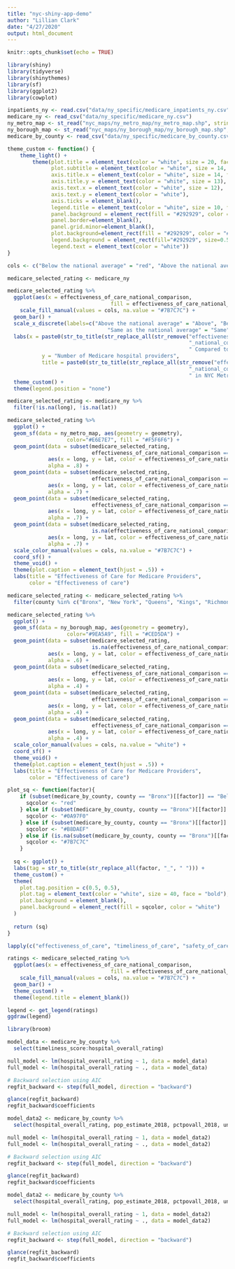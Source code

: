 ```yaml
---
title: "nyc-shiny-app-demo"
author: "Lillian Clark"
date: "4/27/2020"
output: html_document
---
```


```r
knitr::opts_chunk$set(echo = TRUE)
```

```r
library(shiny)
library(tidyverse)
library(shinythemes)
library(sf)
library(ggplot2)
library(cowplot)
```

```r
inpatients_ny <- read.csv("data/ny_specific/medicare_inpatients_ny.csv")
medicare_ny <- read_csv("data/ny_specific/medicare_ny.csv")
ny_metro_map <- st_read("nyc_maps/ny_metro_map/ny_metro_map.shp", stringsAsFactors = FALSE)
ny_borough_map <- st_read("nyc_maps/ny_borough_map/ny_borough_map.shp", stringsAsFactors = FALSE)
medicare_by_county <- read_csv("data/ny_specific/medicare_by_county.csv")
```

```r
theme_custom <- function() {
    theme_light() +
        theme(plot.title = element_text(color = "white", size = 20, face = "bold", hjust = .5),
              plot.subtitle = element_text(color = "white", size = 14, hjust = .5),
              axis.title.x = element_text(color = "white", size = 14, face = "bold"),
              axis.title.y = element_text(color = "white", size = 13),
              axis.text.x = element_text(color = "white", size = 12),
              axis.text.y = element_text(color = "white"),
              axis.ticks = element_blank(),
              legend.title = element_text(color = "white", size = 10, face = "bold"),
              panel.background = element_rect(fill = "#292929", color = "#292929"),
              panel.border=element_blank(),
              panel.grid.minor=element_blank(),
              plot.background=element_rect(fill = "#292929", color = "#292929"),
              legend.background = element_rect(fill="#292929", size=0.5, linetype="solid"),
              legend.text = element_text(color = "white"))
}
```

```r
cols <- c("Below the national average" = "red", "Above the national average" = "#0A97F0", "Same as the national average" = "#B8DAEF")
```

```r
medicare_selected_rating <- medicare_ny
```

```r
medicare_selected_rating %>%
  ggplot(aes(x = effectiveness_of_care_national_comparison, 
                                 fill = effectiveness_of_care_national_comparison)) +
    scale_fill_manual(values = cols, na.value = "#7B7C7C") +
  geom_bar() +
  scale_x_discrete(labels=c("Above the national average" = "Above", "Below the national average" = "Below",
                                "Same as the national average" = "Same")) +
  labs(x = paste0(str_to_title(str_replace_all(str_remove("effectiveness_of_care_national_comparison", 
                                                          "_national_comparison"), "_", " ")), 
                                                          " Compared to the National Average"),
           y = "Number of Medicare hospital providers",
           title = paste0(str_to_title(str_replace_all(str_remove("effectiveness_of_care_national_comparison", 
                                                          "_national_comparison"), "_", " ")), 
                                                          " in NYC Metro Area"))+
  theme_custom() +
  theme(legend.position = "none")
```

```r
medicare_selected_rating <- medicare_ny %>%
  filter(!is.na(long), !is.na(lat))
```

```r
medicare_selected_rating %>%
  ggplot() +
  geom_sf(data = ny_metro_map, aes(geometry = geometry),
                   color="#E6E7E7", fill = "#F5F6F6") +
  geom_point(data = subset(medicare_selected_rating, 
                           effectiveness_of_care_national_comparison == "Same as the national average"),
             aes(x = long, y = lat, color = effectiveness_of_care_national_comparison), 
             alpha = .8) +
  geom_point(data = subset(medicare_selected_rating, 
                           effectiveness_of_care_national_comparison == "Above the national average"),
             aes(x = long, y = lat, color = effectiveness_of_care_national_comparison), 
             alpha = .7) +
  geom_point(data = subset(medicare_selected_rating, 
                           effectiveness_of_care_national_comparison == "Below the national average"),
             aes(x = long, y = lat, color = effectiveness_of_care_national_comparison), 
             alpha = .7) +
  geom_point(data = subset(medicare_selected_rating, 
                           is.na(effectiveness_of_care_national_comparison)),
             aes(x = long, y = lat, color = effectiveness_of_care_national_comparison), 
             alpha = .7) +
  scale_color_manual(values = cols, na.value = "#7B7C7C") +
  coord_sf() +
  theme_void() +
  theme(plot.caption = element_text(hjust = .5)) +
  labs(title = "Effectiveness of Care for Medicare Providers",
       color = "Effectiveness of care")
```

```r
medicare_selected_rating <- medicare_selected_rating %>%  
  filter(county %in% c("Bronx", "New York", "Queens", "Kings", "Richmond"))

medicare_selected_rating %>%
  ggplot() +
  geom_sf(data = ny_borough_map, aes(geometry = geometry),
                   color="#9EA5A9", fill = "#CED5DA") +
  geom_point(data = subset(medicare_selected_rating, 
                           is.na(effectiveness_of_care_national_comparison)),
             aes(x = long, y = lat, color = effectiveness_of_care_national_comparison), 
             alpha = .6) +
  geom_point(data = subset(medicare_selected_rating, 
                           effectiveness_of_care_national_comparison == "Same as the national average"),
             aes(x = long, y = lat, color = effectiveness_of_care_national_comparison), 
             alpha = .4) +
  geom_point(data = subset(medicare_selected_rating, 
                           effectiveness_of_care_national_comparison == "Above the national average"),
             aes(x = long, y = lat, color = effectiveness_of_care_national_comparison), 
             alpha = .4) +
  geom_point(data = subset(medicare_selected_rating, 
                           effectiveness_of_care_national_comparison == "Below the national average"),
             aes(x = long, y = lat, color = effectiveness_of_care_national_comparison), 
             alpha = .4) +
  scale_color_manual(values = cols, na.value = "white") +
  coord_sf() +
  theme_void() +
  theme(plot.caption = element_text(hjust = .5)) +
  labs(title = "Effectiveness of Care for Medicare Providers",
       color = "Effectiveness of care")
```

```r
plot_sq <- function(factor){
    if (subset(medicare_by_county, county == "Bronx")[[factor]] == "Below the national average") {
      sqcolor <- "red"
    } else if (subset(medicare_by_county, county == "Bronx")[[factor]] == "Above the national average") {
      sqcolor <- "#0A97F0"
    } else if (subset(medicare_by_county, county == "Bronx")[[factor]] == "Same as the national average") {
      sqcolor <- "#B8DAEF"
    } else if (is.na(subset(medicare_by_county, county == "Bronx")[[factor]])) {
      sqcolor <- "#7B7C7C"
    }
  
  sq <- ggplot() +
  labs(tag = str_to_title(str_replace_all(factor, "_", " "))) +
  theme_custom() +
  theme(
    plot.tag.position = c(0.5, 0.5),
    plot.tag = element_text(color = "white", size = 40, face = "bold"),
    plot.background = element_blank(),
    panel.background = element_rect(fill = sqcolor, color = "white")
  )
  
  return (sq)
}
```

```r
lapply(c("effectiveness_of_care", "timeliness_of_care", "safety_of_care", "patient_experience", "readmission", "mortality"), plot_sq)
```
  
```r
ratings <- medicare_selected_rating %>%
  ggplot(aes(x = effectiveness_of_care_national_comparison, 
                                 fill = effectiveness_of_care_national_comparison)) +
    scale_fill_manual(values = cols, na.value = "#7B7C7C") +
  geom_bar() +
  theme_custom() +
  theme(legend.title = element_blank())

legend <- get_legend(ratings)
ggdraw(legend)
```

```r
library(broom)
```

```r
model_data <- medicare_by_county %>%
  select(timeliness_score:hospital_overall_rating)
```

```r
null_model <- lm(hospital_overall_rating ~ 1, data = model_data)
full_model <- lm(hospital_overall_rating ~ ., data = model_data)
```

```r
# Backward selection using AIC
regfit_backward <- step(full_model, direction = "backward")
```

```r
glance(regfit_backward)
regfit_backward$coefficients
```

```r
model_data2 <- medicare_by_county %>%
  select(hospital_overall_rating, pop_estimate_2018, pctpovall_2018, unemployment_rate_2017, median_household_income_2018)
```

```r
null_model <- lm(hospital_overall_rating ~ 1, data = model_data2)
full_model <- lm(hospital_overall_rating ~ ., data = model_data2)
```

```r
# Backward selection using AIC
regfit_backward <- step(full_model, direction = "backward")
```

```r
glance(regfit_backward)
regfit_backward$coefficients
```

```r
model_data2 <- medicare_by_county %>%
  select(hospital_overall_rating, pop_estimate_2018, pctpovall_2018, unemployment_rate_2017, median_household_income_2018)
```

```r
null_model <- lm(hospital_overall_rating ~ 1, data = model_data2)
full_model <- lm(hospital_overall_rating ~ ., data = model_data2)
```

```r
# Backward selection using AIC
regfit_backward <- step(full_model, direction = "backward")
```

```r
glance(regfit_backward)
regfit_backward$coefficients
```


